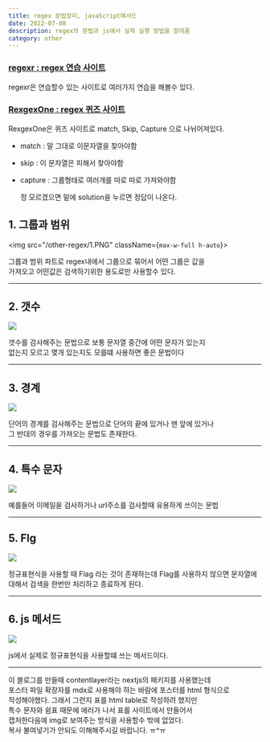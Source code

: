 ---
title: regex 문법정리, javaScript메서드
date: 2022-07-08
description: regex의 문법과 js에서 실제 실행 방법을 알려줌
category: other
---

<h3>
  <a className={`dark:text-white`} href="https://regexr.com/5mhou">
    regexr : regex 연습 사이트
  </a>
</h3>
regexr은 연습할수 있는 사이트로 여러가지 연습을 해볼수 있다.
<h3>
  <a className={`dark:text-white`} href="https://regexone.com/">
    RexgexOne : regex 퀴즈 사이트
  </a>
</h3>

RexgexOne은 퀴즈 사이트로 match, Skip, Capture 으로 나뉘어져있다.

- match : 말 그대로 이문자열을 찾아야함
- skip : 이 문자열은 피해서 찾아야함
- capture : 그룹형태로 여러개를 따로 따로 가져와야함

  정 모르겠으면 밑에 solution을 누르면 정답이 나온다.

<h2 className={`dark:text-white`}>1. 그룹과 범위</h2>

<img src="/other-regex/1.PNG" className={`max-w-full h-auto`}></img>

그룹과 범위 파트로 regex내에서 그룹으로 묶어서 어떤 그룹은 값을  
가져오고 어떤값은 검색하기위한 용도로만 사용할수 있다.

---

<h2 className={`dark:text-white`}>2. 갯수</h2>
<img src="/other-regex/2.PNG" className={`max-w-full h-auto`}></img>

갯수를 검사해주는 문법으로 보통 문자열 중간에 어떤 문자가 있는지  
없는지 모르고 몇개 있는지도 모를떄 사용하면 좋은 문법이다

---

<h2 className={`dark:text-white`}>3. 경계</h2>
<img src="/other-regex/3.PNG" className={`max-w-full h-auto`}></img>

단어의 경계를 검사해주는 문법으로 단어의 끝에 있거나 맨 앞에 있거나  
그 반대의 경우를 가져오는 문법도 존재한다.

---

<h2 className={`dark:text-white`}>4. 특수 문자</h2>
<img src="/other-regex/4.PNG" className={`max-w-full h-auto`}></img>

예를들어 이메일을 검사하거나 url주소를 검사할때 유용하게 쓰이는 문법

---

<h2 className={`dark:text-white`}>5. Flg</h2>
<img src="/other-regex/5.PNG" className={`max-w-full h-auto`}></img>

정규표현식을 사용할 때 Flag 라는 것이 존재하는데 Flag를 사용하지 않으면 문자열에 대해서 검색을 한번만 처리하고 종료하게 된다.

---

<h2 className={`dark:text-white`}>6. js 메서드</h2>
<img src="/other-regex/6.PNG" className={`max-w-full h-auto`}></img>

js에서 실제로 정규표현식을 사용할떄 쓰는 메서드이다.

---

이 블로그를 만들때 contentlayer라는 nextjs의 패키지를 사용했는데  
포스터 파일 확장자를 mdx로 사용해야 하는 바람에 포스터를 html 형식으로  
작성해야했다. 그래서 그런지 표를 html table로 작성하려 했지만  
특수 문자와 쉼표 때문에 에러가 나서 표를 사이트에서 만들어서  
캡처한다음에 img로 보여주는 방식을 사용할수 밖에 없었다.  
복사 불여넣기가 안되도 이해해주시길 바랍니다. ㅠ^ㅠ
